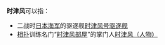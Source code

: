 '''时津风'''可以指：
*二战时[[大日本帝国海军|日本海军]]的驱逐舰[[时津风号驱逐舰|时津风号驱逐舰]]
*[[相扑|相扑]]训练名门“[[时津风部屋|时津风部屋]]”的掌门人[[时津风（人物）|时津风（人物）]]
{{disambig|Cat=三字消歧義}}
